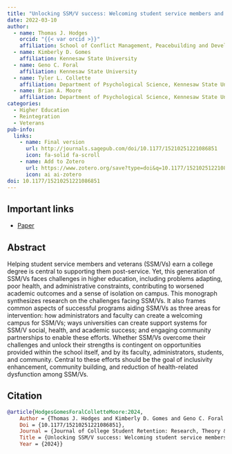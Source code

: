 ```yaml
---
title: "Unlocking SSM/V success: Welcoming student service members and veterans and supporting SSM/V experiences"
date: 2022-03-10
author:
  - name: Thomas J. Hodges
    orcid: "{{< var orcid >}}"
    affiliation: School of Conflict Management, Peacebuilding and Development, Kennesaw State University
  - name: Kimberly D. Gomes
    affiliation: Kennesaw State University
  - name: Geno C. Foral
    affiliation: Kennesaw State University
  - name: Tyler L. Collette
    affiliation: Department of Psychological Science, Kennesaw State University
  - name: Brian A. Moore
    affiliation: Department of Psychological Science, Kennesaw State University
categories:
  - Higher Education
  - Reintegration
  - Veterans
pub-info:
  links:
    - name: Final version
      url: http://journals.sagepub.com/doi/10.1177/15210251221086851
      icon: fa-solid fa-scroll
    - name: Add to Zotero
      url: https://www.zotero.org/save?type=doi&q=10.1177/15210251221086851
      icon: ai ai-zotero
doi: 10.1177/15210251221086851
---
```


## Important links

-   [Paper](http://journals.sagepub.com/doi/10.1177/15210251221086851)

## Abstract

Helping student service members and veterans (SSM/Vs) earn a college degree is central to supporting them post-service. Yet, this generation of SSM/Vs faces challenges in higher education, including problems adapting, poor health, and administrative constraints, contributing to worsened academic outcomes and a sense of isolation on campus. This monograph synthesizes research on the challenges facing SSM/Vs. It also frames common aspects of successful programs aiding SSM/Vs as three areas for intervention: how administrators and faculty can create a welcoming campus for SSM/Vs; ways universities can create support systems for SSM/V social, health, and academic success; and engaging community partnerships to enable these efforts. Whether SSM/Vs overcome their challenges and unlock their strengths is contingent on opportunities provided within the school itself, and by its faculty, administrators, students, and community. Central to these efforts should be the goal of inclusivity enhancement, community building, and reduction of health-related dysfunction among SSM/Vs.

## Citation

``` bibtex
@article{HodgesGomesForalColletteMoore:2024,
    Author = {Thomas J. Hodges and Kimberly D. Gomes and Geno C. Foral and Tyler L. Collette and Brian A. Moore},
    Doi = {10.1177/15210251221086851},
    Journal = {Journal of College Student Retention: Research, Theory & Practice},
    Title = {Unlocking SSM/V success: Welcoming student service members and veterans and supporting SSM/V experiences},
    Year = {2024}}
```
